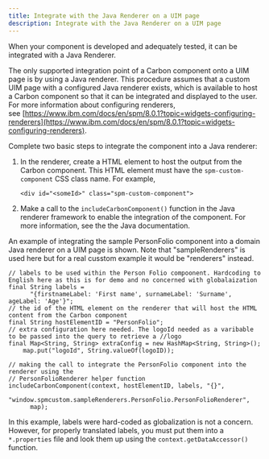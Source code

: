 ```yaml
---
title: Integrate with the Java Renderer on a UIM page
description: Integrate with the Java Renderer on a UIM page
---
```


When your component is developed and adequately tested, it can be integrated with a Java Renderer.

The only supported integration point of a Carbon component onto a UIM page is by using a Java renderer.
This procedure assumes that a custom UIM page with a configured Java renderer exists, which is available to host a Carbon component so that it can be integrated and displayed to the user.
For more information about configuring renderers, see [https://www.ibm.com/docs/en/spm/8.0.1?topic=widgets-configuring-renderers](https://www.ibm.com/docs/en/spm/8.0.1?topic=widgets-configuring-renderers).

Complete two basic steps to integrate the component into a Java renderer:

1. In the renderer, create a HTML element to host the output from the Carbon component. This HTML element must have the `spm-custom-component` CSS class name. For example,

    ```
    <div id="<someId>" class="spm-custom-component"> 
    ```

2. Make a call to the `includeCarbonComponent()` function in the Java renderer framework to enable the integration of the component. For more information, see the the Java documentation.

An example of integrating the sample PersonFolio component into a domain Java renderer on a UIM page is shown.
Note that "sampleRenderers" is used here but for a real cusstom example it would be "renderers" instead.

```
// labels to be used within the Person Folio compoonent. Hardcoding to English here as this is for demo and no concerned with globalaization
final String labels =
      "{firstnameLabel: 'First name', surnameLabel: 'Surname', ageLabel: 'Age'}";
// the id of the HTML element on the renderer that will host the HTML content from the Carbon component
final String hostElementID = "PersonFolio";
// extra configuration here needed. The logoId needed as a varibable to be passed into the query to retrieve a //logo
final Map<String, String> extraConfig = new HashMap<String, String>();
    map.put("logoId", String.valueOf(logoID));
```

```
// making the call to integrate the PersonFolio component into the renderer using the 
// PersonFolioRenderer helper function
includeCarbonComponent(context, hostElementID, labels, "{}",
      "window.spmcustom.sampleRenderers.PersonFolio.PersonFolioRenderer",
      map);
```

In this example, labels were hard-coded as globalization is not a concern.
However, for properly translated labels, you must put them into a `*.properties` file and look them up using the `context.getDataAccessor()` function.
